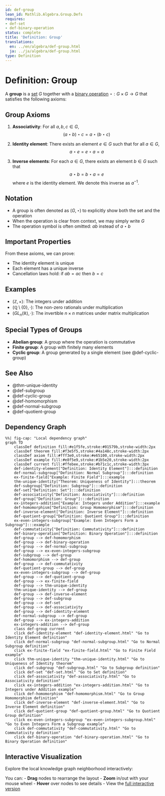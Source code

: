 ```yaml
---
id: def-group
lean_id: Mathlib.Algebra.Group.Defs
requires:
- def-set
- def-binary-operation
status: complete
title: 'Definition: Group'
translations:
  en: ../en/algebra/def-group.html
  ja: ../ja/algebra/def-group.html
type: Definition
---
```


# Definition: Group {#def-group}

A **group** is a [set](../logic-set-theory/def-set.qmd) $G$ together with a [binary operation](def-binary-operation.qmd) $\star: G \times G \to G$ that satisfies the following axioms:

## Group Axioms

1. **Associativity**: For all $a, b, c \in G$,
   $$(a \star b) \star c = a \star (b \star c)$$

2. **Identity element**: There exists an element $e \in G$ such that for all $a \in G$,
   $$a \star e = e \star a = a$$

3. **Inverse elements**: For each $a \in G$, there exists an element $b \in G$ such that
   $$a \star b = b \star a = e$$
   where $e$ is the identity element. We denote this inverse as $a^{-1}$.

## Notation

- A group is often denoted as $(G, \star)$ to explicitly show both the set and the operation
- When the operation is clear from context, we may simply write $G$
- The operation symbol is often omitted: $ab$ instead of $a \star b$

## Important Properties

From these axioms, we can prove:

- The identity element is unique
- Each element has a unique inverse
- Cancellation laws hold: if $ab = ac$ then $b = c$

## Examples

- $(\mathbb{Z}, +)$: The integers under addition
- $(\mathbb{Q} \setminus \{0\}, \cdot)$: The non-zero rationals under multiplication
- $(GL_n(\mathbb{R}), \cdot)$: The invertible $n \times n$ matrices under matrix multiplication

## Special Types of Groups

- **Abelian group**: A group where the operation is commutative
- **Finite group**: A group with finitely many elements
- **Cyclic group**: A group generated by a single element (see @def-cyclic-group)

## See Also

- @thm-unique-identity
- @def-subgroup
- @def-cyclic-group
- @def-homomorphism
- @def-normal-subgroup
- @def-quotient-group

## Dependency Graph

```mermaid
%%| fig-cap: "Local dependency graph"
graph TD
    classDef definition fill:#e1f5fe,stroke:#01579b,stroke-width:2px
    classDef theorem fill:#f3e5f5,stroke:#4a148c,stroke-width:2px
    classDef axiom fill:#fff3e0,stroke:#e65100,stroke-width:2px
    classDef example fill:#e8f5e9,stroke:#1b5e20,stroke-width:2px
    classDef current fill:#ffebee,stroke:#b71c1c,stroke-width:3px
    def-identity-element["Definition: Identity Element"]:::definition
    def-normal-subgroup["Definition: Normal Subgroup"]:::definition
    ex-finite-field["Example: Finite Field"]:::example
    thm-unique-identity["Theorem: Uniqueness of Identity"]:::theorem
    def-subgroup["Definition: Subgroup"]:::definition
    def-set["Definition: Set"]:::definition
    def-associativity["Definition: Associativity"]:::definition
    def-group["Definition: Group"]:::definition
    ex-integers-addition["Example: Integers under Addition"]:::example
    def-homomorphism["Definition: Group Homomorphism"]:::definition
    def-inverse-element["Definition: Inverse Element"]:::definition
    def-quotient-group["Definition: Quotient Group"]:::definition
    ex-even-integers-subgroup["Example: Even Integers Form a Subgroup"]:::example
    def-commutativity["Definition: Commutativity"]:::definition
    def-binary-operation["Definition: Binary Operation"]:::definition
    def-group --> def-homomorphism
    def-group --> def-binary-operation
    def-group --> def-normal-subgroup
    def-group --> ex-even-integers-subgroup
    def-subgroup --> def-group
    def-homomorphism --> def-group
    def-group --> def-commutativity
    def-quotient-group --> def-group
    ex-even-integers-subgroup --> def-group
    def-group --> def-quotient-group
    def-group --> ex-finite-field
    def-group --> thm-unique-identity
    thm-unique-identity --> def-group
    def-group --> def-inverse-element
    def-group --> def-subgroup
    def-group --> def-set
    def-group --> def-associativity
    def-group --> def-identity-element
    def-normal-subgroup --> def-group
    def-group --> ex-integers-addition
    ex-integers-addition --> def-group
    class def-group current
    click def-identity-element "def-identity-element.html" "Go to Identity Element definition"
    click def-normal-subgroup "def-normal-subgroup.html" "Go to Normal Subgroup definition"
    click ex-finite-field "ex-finite-field.html" "Go to Finite Field example"
    click thm-unique-identity "thm-unique-identity.html" "Go to Uniqueness of Identity theorem"
    click def-subgroup "def-subgroup.html" "Go to Subgroup definition"
    click def-set "def-set.html" "Go to Set definition"
    click def-associativity "def-associativity.html" "Go to Associativity definition"
    click ex-integers-addition "ex-integers-addition.html" "Go to Integers under Addition example"
    click def-homomorphism "def-homomorphism.html" "Go to Group Homomorphism definition"
    click def-inverse-element "def-inverse-element.html" "Go to Inverse Element definition"
    click def-quotient-group "def-quotient-group.html" "Go to Quotient Group definition"
    click ex-even-integers-subgroup "ex-even-integers-subgroup.html" "Go to Even Integers Form a Subgroup example"
    click def-commutativity "def-commutativity.html" "Go to Commutativity definition"
    click def-binary-operation "def-binary-operation.html" "Go to Binary Operation definition"
```

## Interactive Visualization

Explore the local knowledge graph neighborhood interactively:

::: {.graph-viz data-id="def-group" data-width="700" data-height="500"}
:::

You can:
- **Drag** nodes to rearrange the layout
- **Zoom** in/out with your mouse wheel
- **Hover** over nodes to see details
- View the [full interactive version](../../output/interactive/def-group.html){target="_blank"}
